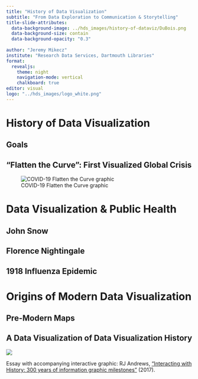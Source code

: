 ---
title: "History of Data Visualization"
subtitle: "From Data Exploration to Communication & Storytelling"
title-slide-attributes: 
  data-background-image: ../hds_images/history-of-dataviz/DuBois.png
  data-background-size: contain
  data-background-opacity: "0.3"
  
author: "Jeremy Mikecz"
institute: "Research Data Services, Dartmouth Libraries"
format: 
  revealjs:
    theme: night
    navigation-mode: vertical
    chalkboard: true
editor: visual
logo: "../hds_images/logo_white.png"
---

# History of Data Visualization

## Goals

## "Flatten the Curve": First Visualized Global Crisis

![COVID-19 Flatten the Curve graphic](images/COVID_flatten-the-curve-01.jpg){fig-alt="two area graphs: one steep showing the impacts of COVID-19 if not precautionary measures are taken and the other, with a flatter slope, showing how following pre-cautionary measures will prevent hospitals from being overwhelmed."}

## 

# Data Visualization & Public Health

## John Snow

## Florence Nightingale

## 1918 Influenza Epidemic

# Origins of Modern Data Visualization

## Pre-Modern Maps

## A Data Visualization of Data Visualization History

![](images/Andrews_MapOfFirsts.png)

Essay with accompanying interactive graphic: RJ Andrews, ["Interacting with History: 300 years of information graphic milestones"](https://infowetrust.com/project/history-essay) (2017).
